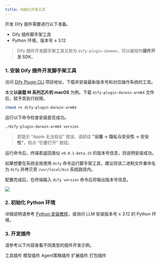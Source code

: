 ```yaml
---
title: 初始化开发工具
---
```



开发 Dify 插件需要进行以下准备。

* Dify 插件脚手架工具
* Python 环境，版本号 ≥ 3.12

> Dify 插件开发脚手架工具又称为 `dify-plugin-daemon`，可以被视作**插件开发 SDK**。

### **1. 安装 Dify 插件开发脚手架工具**

访问 [Dify Plugin CLI](https://github.com/langgenius/dify-plugin-daemon/releases) 项目地址，下载并安装最新版本号和对应操作系统的工具。

本文**以装载 M 系列芯片的 macOS** 为例。下载 `dify-plugin-darwin-arm64` 文件后，赋予其执行权限。

```bash
chmod +x dify-plugin-darwin-arm64
```

运行以下命令检查安装是否成功。

```bash
./dify-plugin-darwin-arm64 version
```

> 若提示 “Apple 无法验证” 错误，请前往 **“设置 → 隐私与安全性 → 安全性”**，轻点 “仍要打开” 按钮。

运行命令后，终端若返回类似 `v0.0.1-beta.15` 的版本号信息，则说明安装成功。

<Info>

如果想要在系统全局使用 `dify` 命令运行脚手架工具，建议将该二进制文件重命名为 `dify` 并拷贝至 `/usr/local/bin` 系统路径内。

配置完成后，在终端输入 `dify version` 命令后将输出版本号信息。

![](https://assets-docs.dify.ai/2025/02/74e57a57c1ae1cc70f4a45084cbbb37e.png)
</Info>

### **2. 初始化 Python 环境**

详细说明请参考 [Python 安装教程](https://pythontest.com/python/installing-python-3-11/)，或询问 LLM 安装版本号 ≥ 3.12 的 Python 环境，

### 3. 开发插件

请参考以下内容查看不同类型的插件开发示例。

<Card title="tool-plugin" icon="link" href="tool-plugin">
  工具插件
</Card>

<Card title="model-plugin" icon="link" href="model-plugin/">
  模型插件
</Card>

<Card title="agent-strategy-plugin" icon="link" href="agent-strategy-plugin">
  Agent策略插件
</Card>

<Card title="extension-plugin" icon="link" href="extension-plugin">
  扩展插件
</Card>

<Card title="bundle" icon="link" href="bundle">
  打包插件
</Card>
